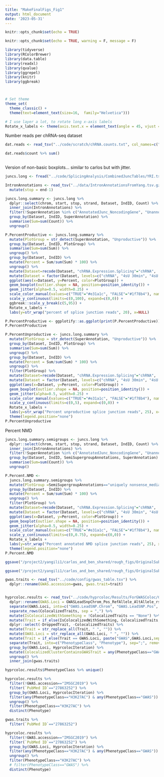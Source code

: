 ```yaml
---
title: "MakeFinalFigs_Fig1"
output: html_document
date: '2023-05-31'
---
```


```r
knitr::opts_chunk$set(echo = TRUE)
```

```r
knitr::opts_chunk$set(echo = TRUE, warning = F, message = F)

library(tidyverse)
library(RColorBrewer)
library(data.table)
library(readxl)
library(qvalue)
library(ggrepel)
library(knitr)
library(ggbreak)



# Set theme
theme_set(
  theme_classic() +
  theme(text=element_text(size=16,  family="Helvetica")))

# I use layer a lot, to rotate long x-axis labels
Rotate_x_labels <- theme(axis.text.x = element_text(angle = 45, vjust = 1, hjust=1))
```

Number reads per chRNA-seq dataset

```r

dat.reads <- read_tsv("../code/scratch/chRNA.counts.txt", col_names=c("fn", "count"))

dat.reads$count %>% sum()
  
```

Version of non-basic boxplots... similar to carlos but with jitter.

```r
juncs.long <- fread("../code/SplicingAnalysis/CombinedJuncTables/YRI.tsv.gz")

IntronAnnotations <- read_tsv("../data/IntronAnnotationsFromYang.tsv.gz") %>%
  mutate(stop = end-1)

juncs.long.summary <- juncs.long %>%
  dplyr::select(chrom, start, stop, strand, Dataset, IndID, Count) %>%
  inner_join(IntronAnnotations) %>%
  filter(!SuperAnnotation %in% c("AnnotatedJunc_NoncodingGene", "UnannotatedJunc_NoncodingGene")) %>%
  group_by(Dataset, IndID, SuperAnnotation) %>%
  summarise(Sum=sum(Count)) %>%
  ungroup()

P.PercentProductive <- juncs.long.summary %>%
  mutate(PlotGroup = str_detect(SuperAnnotation, "Unproductive")) %>%
  group_by(Dataset, IndID, PlotGroup) %>%
  summarise(Sum=sum(Sum)) %>%
  ungroup() %>%
  group_by(Dataset, IndID) %>%
  mutate(Percent = Sum/sum(Sum) * 100) %>%
  ungroup() %>%
  mutate(Dataset=recode(Dataset, "chRNA.Expression.Splicing"="chRNA",  "MetabolicLabelled.30min"="4sU 30min", "MetabolicLabelled.60min"="4sU 60min", "Expression.Splicing"="polyA"))  %>%
  mutate(Dataset = factor(Dataset, levels=c("chRNA", "4sU 30min", "4sU 60min","polyA"))) %>%
  ggplot(aes(x=Dataset, y=Percent, color=PlotGroup)) +
  geom_boxplot(outlier.shape = NA, position=position_identity()) +
  geom_jitter(alpha=0.5, width=0.25) +
  scale_color_manual(values=c("TRUE"="#e31a1c", "FALSE"="#1f78b4"), name="Splice junction type", labels=c("TRUE"="Unproductive", "FALSE"="Productive")) +
  scale_y_continuous(limits=c(0,100), expand=c(0,0)) +
  ggbreak::scale_y_break(c(5,95)) +
  Rotate_x_labels +
  labs(y=str_wrap("percent of splice junction reads", 20), x=NULL)

P.PercentProductive <- ggplotify::as.ggplot(print(P.PercentProductive))
P.PercentProductive

P.PercentUnproductive <- juncs.long.summary %>%
  mutate(PlotGroup = str_detect(SuperAnnotation, "Unproductive")) %>%
  group_by(Dataset, IndID, PlotGroup) %>%
  summarise(Sum=sum(Sum)) %>%
  ungroup() %>%
  group_by(Dataset, IndID) %>%
  mutate(Percent = Sum/sum(Sum) * 100) %>%
  ungroup() %>%
  filter(PlotGroup) %>%
  mutate(Dataset=recode(Dataset, "chRNA.Expression.Splicing"="chRNA",  "MetabolicLabelled.30min"="4sU 30min", "MetabolicLabelled.60min"="4sU 60min", "Expression.Splicing"="polyA"))  %>%
  mutate(Dataset = factor(Dataset, levels=c("chRNA", "4sU 30min", "4sU 60min","polyA"))) %>%
  ggplot(aes(x=Dataset, y=Percent, color=PlotGroup)) +
  geom_boxplot(outlier.shape = NA, position=position_identity()) +
  geom_jitter(alpha=0.5, width=0.25) +
  scale_color_manual(values=c("TRUE"="#e31a1c", "FALSE"="#1f78b4"), name="Splice junction type", labels=c("TRUE"="Unproductive", "FALSE"="Productive")) +
  scale_y_continuous(limits=c(0,5), expand=c(0,0)) +
  Rotate_x_labels +
  labs(y=str_wrap("Percent unproductive splice junction reads", 25), x=NULL) +
  theme(legend.position="none")
P.PercentUnproductive
```

Percent NMD

```r
juncs.long.summary.semigroups <- juncs.long %>%
  dplyr::select(chrom, start, stop, strand, Dataset, IndID, Count) %>%
  inner_join(IntronAnnotations) %>%
  filter(!SuperAnnotation %in% c("AnnotatedJunc_NoncodingGene", "UnannotatedJunc_NoncodingGene")) %>%
  group_by(Dataset, IndID, SemiSupergroupAnnotations, SuperAnnotation) %>%
  summarise(Sum=sum(Count)) %>%
  ungroup()

P.Percent.NMD <-
  juncs.long.summary.semigroups %>%
  mutate(PlotGroup =SemiSupergroupAnnotations=="uniquely nonsense_mediated_decay tag") %>%
  group_by(Dataset, IndID) %>%
  mutate(Percent = Sum/sum(Sum) * 100) %>%
  ungroup() %>%
  filter(PlotGroup) %>%
  mutate(Dataset=recode(Dataset, "chRNA.Expression.Splicing"="chRNA",  "MetabolicLabelled.30min"="4sU 30min", "MetabolicLabelled.60min"="4sU 60min", "Expression.Splicing"="polyA"))  %>%
  mutate(Dataset = factor(Dataset, levels=c("chRNA", "4sU 30min", "4sU 60min","polyA"))) %>%
  ggplot(aes(x=Dataset, y=Percent, color=PlotGroup)) +
  geom_boxplot(outlier.shape = NA, position=position_identity()) +
  geom_jitter(alpha=0.5, width=0.25) +
  scale_color_manual(values=c("TRUE"="#e31a1c", "FALSE"="#1f78b4"), name="Splice junction type", labels=c("TRUE"="Unproductive", "FALSE"="Productive")) +
  scale_y_continuous(limits=c(0,0.75), expand=c(0,0)) +
  Rotate_x_labels +
  labs(y=str_wrap("Percent annotated NMD splice junction reads", 25), x=NULL) +
  theme(legend.position="none")
P.Percent.NMD

```

```r
ggsave("/project2/yangili1/carlos_and_ben_shared/rough_figs/OriginalSubplots/2023_FinalFig_1_PercentNMD.pdf",P.Percent.NMD, width=4, height=4)

ggsave("/project2/yangili1/carlos_and_ben_shared/rough_figs/OriginalSubplots/2023_FinalFig_1_PercentProductive.pdf",P.PercentProductive, width=6, height=4)

```

```r
gwas.traits <- read_tsv("../code/config/gwas_table.tsv") %>%
  dplyr::rename(GWAS.accession=gwas, gwas.trait=trait)


hyprcoloc.results <- read_tsv("../code/hyprcoloc/Results/ForGWASColoc/GWASColoc_ChromatinAPAAndRNA/results.txt.gz") %>%
  dplyr::rename(GWAS.Loci = GWASLeadSnpChrom_Pos_RefAllele_AltAllele_rsID_trait) %>%
  separate(GWAS.Loci, into=c("GWAS.LeadSNP.Chrom", "GWAS.LeadSNP.Pos", "GWAS.accession"), sep="_", remove=F) %>%
  separate_rows(ColocalizedTraits, sep = ",") %>%
  mutate(IsColocalizedWithSomething = !ColocalizedTraits == "None") %>%
  mutate(Trait = if_else(IsColocalizedWithSomething, ColocalizedTraits, DroppedTrait)) %>%
  dplyr::select(-DroppedTrait, -ColocalizedTraits) %>%
  mutate(Trait = str_replace_all(Trait, " ", "")) %>%
  mutate(GWAS.Loci = str_replace_all(GWAS.Loci, " ", "")) %>%
  mutate(Trait = if_else(Trait == GWAS.Loci, paste("GWAS",GWAS.Loci,sep = ";"),Trait)) %>%
  separate(Trait, into=c("PhenotypeClass", "Phenotype"), sep=";", remove=F) %>%
  group_by(GWAS.Loci, HyprcolocIteration) %>%
  mutate(ColocalizedClusterContainsGWASTrait = any(PhenotypeClass=="GWAS") & IsColocalizedWithSomething) %>%
  ungroup() %>%
  inner_join(gwas.traits)

hyprcoloc.results$PhenotypeClass %>% unique()

hyprcoloc.results %>%
  filter(!GWAS.accession=="IMSGC2019") %>%
  filter(`PubMed ID`=="27863252") %>%
  group_by(GWAS.Loci, HyprcolocIteration) %>%
  filter(any(PhenotypeClass=="H3K27AC") & any(PhenotypeClass=="GWAS")) %>%
  ungroup() %>%
  filter(PhenotypeClass=="H3K27AC") %>%
  distinct(Phenotype)

gwas.traits %>%
  filter(`PubMed ID`=="27863252")

hyprcoloc.results %>%
  filter(!GWAS.accession=="IMSGC2019") %>%
  filter(`PubMed ID`=="27863252") %>%
  group_by(GWAS.Loci, HyprcolocIteration) %>%
  filter(any(PhenotypeClass=="H3K27AC") & any(PhenotypeClass=="GWAS")) %>%
  ungroup() %>%
  filter(PhenotypeClass=="H3K27AC") %>%
  # filter(PhenotypeClass=="GWAS") %>%
  distinct(Phenotype)
  
```

